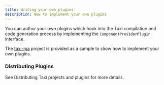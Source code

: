 ```yaml
---
title: Writing your own plugins
description: How to implement your own plugins
---
```



You can author your own plugins which hook into the Taxi compilation and code generation process by implementing the `ComponentProviderPlugin` interface.

The [taxi-jpa](https://gitlab.com/taxi-lang/taxi-lang/-/tree/develop/plugins/taxi-jpa) project is provided as a sample to show how to implement your own plugins.

### Distributing Plugins

See <Link to="/devtools/distributing-taxi-plugins">Distributing Taxi projects and plugins</Link> for more details.
